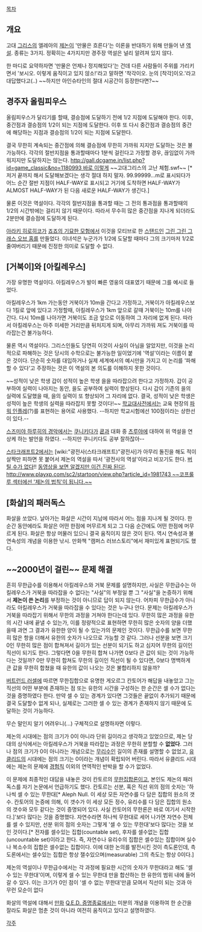 [[목차]]

== 개요 ==
고대 [[그리스]]의 엘레아의 [[제논]]이 '만물은 흐른다'는 이론을 반대하기 위해 만들어 낸 [[역설]]. 종류는 3가지. 정확히는 4가지지만 경주장 역설은 널리 알려져 있지 않다. 

한 마디로 요약하자면 '만물은 언제나 정지해있다'는 건데 다른 사람들이 주위를 가리키면서 '보시오. 이렇게 움직이고 있지 않소!'라고 말하면 '착각이오. 눈의 [착각]이오.'라고 대답했다고(..) ~~하지만 아인슈타인의 절대 시공간이 등장한다면?~~
== 경주자 올림피우스 ==
올림피우스가 달리기를 할때, 결승점에 도달하기 전에 1/2 지점에 도달해야 한다. 이후, 중간점과 결승점의 1/2이 되는 지점에 도달한다. 이후 또 다시 중간점과 결승점의 중간에 해당하는 지점과 결승점의 1/2이 되는 지점에 도달한다.

결국 무한히 계속되는 중간점에 의해 결승점에 무한히 가까워 지지만 도달하는 것은 불가능하다. 각각의 절반지점을 통과할때마다 1분씩 걸린다고 가정할 경우, 끊임없이 가까워지지만 도달하지는 않는다. [[http://gall.dcgame.in/list.php?id=game_classic&no=1180993 바로 이렇게]] ~~고대그리스의 고난 체험.swf~~ [* 저거 끝까지 해서 도달해보겠다는 생각 절대 하지 말자. 99.99999...m로 표시되다가 어느 순간 절반 지점이 HALF-WAY로 표시되고 거기에 도착하면 HALF-WAY가 ALMOST HALF-WAY가 된 다음 새로운 HALF-WAY가 생긴다.]

물론 이것은 역설이다. 각각의 절반지점을 통과할 때는 그 전의 통과점을 통과할때의 1/2의 시간밖에는 걸리지 않기 때문이다. 따라서 무수히 많은 중간점을 지나게 되더라도 2분만에 결승점에 도달하게 된다.

[[아라키 히로히코]]가 [[죠죠의 기묘한 모험]]에서 이것을 모티브로 한 [[스탠드]]인 [[그린 그린 그래스 오브 홈]]를 만들었다. 이녀석은 누군가가 1/2에 도달할 때마다 그의 크기마저 1/2로 줄여버리기 때문에 진정한 의미로 도달할 수 없다.
== [거북이]와 [아킬레우스] ==
가장 유명한 역설이다. 아킬레우스가 발이 빠른 영웅의 대표였기 때문에 그를 예시로 들었다.

아킬레우스가 1km 가는동안 거북이가 10m을 간다고 가정하고, 거북이가 아킬레우스보다 1킬로 앞에 있다고 가정할때, 아킬레우스가 1km 앞으로 갈때 거북이는 10m를 나아간다. 다시 10m를 나아가면 거북이도 조금 앞으로 이동하여 그 자리에 없게 된다. 따라서 아킬레우스는 아주 미세한 거리만큼 뒤처지게 되며, 아무리 가까워 져도 거북이를 따라잡는건 불가능하다.

물론 역시 역설이다. 그리스인들도 당연히 이것이 사실이 아님을 알았지만, 이것을 논리적으로 파해하는 것은 당시의 수학으로는 불가능한 일이었기에 '역설'이라는 이름이 붙은 것이다. 단순히 숫자를 대입하거나 실제 세계에서의 예시만을 가지고 이 논리를 '파해할 수 있다'고 주장하는 것은 이 역설의 본 의도를 이해하지 못한 것이다.

~~성적이 낮은 학생 갑이 성적이 높은 학생 을을 따라잡으려 한다고 가정하자. 갑이 공부하여 실력이 나아지는 동안, 을도 공부하여 실력이 향상된다. 다시 갑이 기존의 을의 실력에 도달했을 때, 을의 실력이 또 향상되어 그 자리에 없다. 결국, 성적이 낮은 학생은 성적이 높은 학생의 실력을 따라잡지 못할 것이다!~~
[[학교대사전]]에서는 교육 현장의 [[파워 인플레]](?)를 표현하는 용어로 사용했다. --하지만 학교시험에선 100점이라는 상한선이 있다.--

[[스즈미야 하루히의 경악]]에서는 [[쿠니키다]]가 [[쿈]]과 대화 중 [[츠루야]]에 대하여 위 역설을 연상케 하는 발언을 하였다. --하지만 쿠니키다도 공부 잘하잖아--


[[스타크래프트2]]에서는 [wiki:"광전사(스타크래프트)"광전사]가 아무리 돌진을 해도 적이 살짝만 피하면 못 붙어서 제논의 역설을 따서 '광전사의 역설'이라고 비꼬기도 한다. [[버틸 수가 없다]]!! [http://tvpot.daum.net/clip/ClipView.do?clipid=25191368 동영상을 보면 알겠지만 이건 진짜 된다!]. [[http://www.playxp.com/sc2/startoon/view.php?article_id=1981743 ~~코프룰루 섹터에선 '제논의 법칙'이 됩니다.~~]] 


== [화살]의 패러독스 ==
화살을 쏘았다. 날아가는 화살은 시간이 지남에 따라서 어느 점을 지나게 될 것이다. 한 순간 동안에라도 화살은 어떤 한점에 머무르게 되고 그 다음 순간에도 어떤 한점에 머무르게 된다. 화살은 항상 머물러 있으니 결국 움직이지 않은 것이 된다. 역시 연속성과 불연속성의 개념을 이용한 낚시. 만화책 "캠퍼스 러브스토리"에서 재미있게 표현되기도 했다.

== ~~2000년이 걸린~~ 문제 해결 ==
흔히 무한급수를 이용해서 아킬레우스와 거북 문제를 설명하지만, 사실은 무한급수는 아킬레우스가 거북을 따라잡을 수 없다는 "사실"의 부정일 뿐 그 "사실"을 논증하기 위해서 '''제논이 쓴 논리'''를 부정하는 것이 아니므로 답이 되지 않는다. 어차피 무한급수가 아니라도 아킬레우스가 거북을 따라잡을 수 있다는 것은 누구나 안다. 문제는 아킬레우스가 거북을 따라잡기 위해서 무한의 과정을 거쳐야 한다는데 있다. 무한히 많은 과정을 유한의 시간 내에 끝낼 수 있는가, 이를 정량적으로 표현하면 무한히 많은 숫자의 양을 더했을때 과연 그 결과가 유한한 양이 될 수 있는가의 문제인 것이다. 무한급수를 보면 무한히 많은 항을 더해서 유한의 숫자가 나오므로 가능할 것 같다. 그러나 선분을 보면 크기 0인 무한히 많은 점이 합쳐져서 길이가 있는 선분이 되기도 하고 심지어 무한의 길이인 직선이 되기도 한다. 그렇다면 0을 무한히 합쳐 나가면 0보다 큰 값이 되는 것이 가능하다는 것일까? 0만 무한히 합쳐도 무한의 길이인 직선이 될 수 있다면, 0보다 명백하게 큰 값을 무한히 합쳤을 때 유한의 값이 나오는 것은 불합리하지 않을까?

[[버트런드 러셀]]에 따르면 무한집합으로 유명한 게오르그 칸토어가 해답을 내놓았고 그는 직선의 어떤 부분에 존재하는 점 또는 유한의 시간을 구성하는 한 순간은 셀 수가 없다는 것을 증명하였다 한다. 만약 셀 수 있는 경계가 있다면 그것들은 끝없이 추가되기 때문에 결국 도달할수 없게 되나, 실제로는 그러한 셀 수 있는 경계가 존재하지 않기 때문에 도달하는 것이 가능하다.

무슨 말인지 알기 어려우니(...) 구체적으로 설명하자면 이렇다. 

제논의 시대에는 점의 크기가 0이 아니라 단위 길이라고 생각하고 있었으므로, 제논 당대의 상식에서는 아킬레우스가 거북을 따라잡는 과정은 무한히 분할할 수 '''없었다'''. 그러나 점의 크기가 0이 아니라는 개념으로는 [[무리수]]인 길이의 존재를 설명할 수 없었고, [[유클리드]]의 시대에는 점의 크기는 0이라는 개념이 확립되어 버린다. 따라서 유클리드 시대에는 제논의 문제에 [[경험칙]] 이외의 연역적인 반박을 할 수가 없었다.

이 문제에 최종적인 대답을 내놓은 것이 칸토르의 [[무한집합론]]이고, 본인도 제논의 패러독스를 자기 논문에서 언급하기도 했다. 칸토르는 선분, 혹은 직선 위의 점의 숫자는 '하나씩 셀 수 있는 무한대[* Aleph Null. 이 세상 모든 자연수를 다 담은 집합의 원소의 갯수. 칸토어의 논증에 의해, 이 갯수가 이 세상 모든 정수, 유리수를 다 담은 집합의 원소의 갯수와 모두 같다는 것이 증명되어 있다. 사실 칸토어의 무한론은 바로 여기서 시작한다.]'보다 많다는 것을 증명했다. 자연수라면 하나씩 무한대로 세어 나가면 자연수 전체를 셀 수 있지만, 선분 위의 점의 숫자는 그렇게 '셀 수 있는 무한대'보다 많다는 것을 보인 것이다.[* 전자를 셀수있는 집합(countable set), 후자를 셀수없는 집합(uncountable set)이라고 한다. 즉, 자연수나 유리수의 집합은 셀수있는 집합이며 실수나 복소수의 집합은 셀수없는 집합이다. 이에 대한 논의를 발전시킨 것이 측도론인데, 측도론에서는 셀수있는 집합은 항상 잴수있으며(measurable) 그의 측도는 항상 0이다.]

제논의 역설이나 무한급수에서는 각 과정에 필요한 시간의 숫자가 무한대라고 해도 '셀 수 있는 무한대'이며, 이렇게 셀 수 있는 무한대 만을 합산하는 한 유한의 범위 내에 들어갈 수 있다. 이는 크기가 0인 점이 '셀 수 없는 무한대'만큼 모여서 직선이 되는 것과 아무런 모순이 없다

화살의 역설에 대해서 [[만화]] [[Q.E.D. 증명종료]]에서는 미분의 개념을 이용하여 한 순간을 잘라도 화살은 멈춘 것이 아니라 여전히 움직이고 있다고 설명하였다.

[[각주]]
